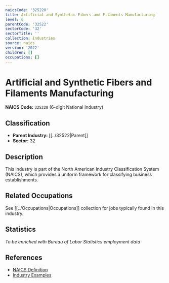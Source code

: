```yaml
---
naicsCode: '325220'
title: Artificial and Synthetic Fibers and Filaments Manufacturing
level: 6
parentCode: '32522'
sectorCode: '32'
sectorTitle: ''
collection: Industries
source: naics
version: '2022'
children: []
occupations: []
---
```

# Artificial and Synthetic Fibers and Filaments Manufacturing

**NAICS Code:** `325220` (6-digit National Industry)

## Classification

- **Parent Industry:** [[../32522|Parent]]
- **Sector:** 32

## Description

This industry is part of the North American Industry Classification System (NAICS), which provides a uniform framework for classifying business establishments.

## Related Occupations

See [[../Occupations|Occupations]] collection for jobs typically found in this industry.

## Statistics

*To be enriched with Bureau of Labor Statistics employment data*

## References

- [NAICS Definition](https://www.census.gov/naics/)
- [Industry Examples](https://www.census.gov/naics/2022NAICS/)
